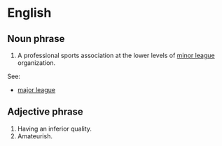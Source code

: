 =English=

==Noun phrase==

#A professional sports association at the lower levels of [[minor league]] organization.

See:
* [[major league]]

==Adjective phrase==

#Having an inferior quality.
#Amateurish.